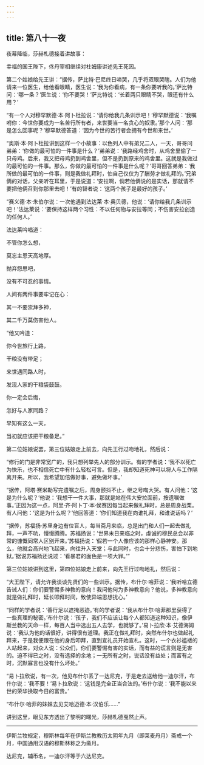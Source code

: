 ```yaml
---
---
---
```

title: 第八十一夜
---






夜幕降临，莎赫札德接着讲故事：





幸福的国王陛下，佟丹宰相继续对杜姆康讲述先王死因。





第二个姑娘给先王讲：“据传，萨比特·巴尼终日啼哭，几乎将双眼哭瞎。人们为他请来一位医生，给他看眼睛，医生说：‘我为你看病，有一条你要听我的。’萨比特问：‘哪一条？’医生说：‘你不要哭！’萨比特说：‘长着两只眼睛不哭，眼还有什么用？’

“有一个人对穆罕默德·本·阿卜杜拉说：‘请你给我几条训示吧！’穆罕默德说：‘我嘱咐你：今世你要成为一名苦行所有者，来世要当一名贪心的奴隶。’那个人问：‘那是怎么回事呢？’穆罕默德答道：‘因为今世的苦行者会拥有今世和来世。’

“奥斯·本·阿卜杜拉讲到这样一个小故事：以色列人中有弟兄二人，一天，哥哥问弟弟：‘你做的最可怕的一件事是什么？’弟弟说：‘我路经鸡舍时，从鸡舍里偷了一只母鸡。后来，我又把母鸡扔到鸡舍里，但不是扔到原来的鸡舍里。这就是我做过的最可怕的一件事。那么，你做的最可怕的一件事是什么呢？’哥哥回答弟弟：‘我所做的最可怕的一件事，则是我做礼拜时，怕自己仅仅为了酬劳才做礼拜的。’兄弟俩的对话，父亲听在耳里，于是说道：‘安拉啊，倘若他俩说的是实话，那就请不要把他俩召到你那里去吧！’有的智者说：‘这两个孩子是最好的孩子。’

“赛义德·本·朱伯尔说：一次他遇到法达莱·本·奥贝德，他说：‘请你给我几条训示吧！’法达莱说：‘要保持这样两个习性：不以任何物与安拉等同；不伤害安拉创造的任何人。’

法达莱吟唱道：


不管你怎么想，

莫忘主恩天高地厚。

抛弃怨思吧，

没有不可忍的事情。

人间有两件事要牢记在心：

其一不要崇拜多神，

其二千万莫伤害他人。



“他又吟道：


你今世旅行上路，

干粮没有带足；

来世遇同路人时，

发现人家的干粮袋鼓鼓。

你一定会后悔，

怎好与人家同路？

早知有这么一天，

当初就应该把干粮备足。”



第二位姑娘说罢，第三位姑娘走上前去，向先王行过吻地礼，然后说：

“修行的门是非常宽广的，我只想列举先人的部分训示。有的学者说：‘我不以死亡为快乐，也不相信死亡中有什么轻松可言。但是，我却知道死神可以将人与工作隔离开来。所以，我希望加倍做好事，避免做坏事。’

“据传，阿塔·赛米勒写完遗嘱之后，周身颤抖不止，继之号啕大哭。有人问他：‘这是为什么呢？’他说：‘我想干一件大事，那就是站在伟大安拉面前，按遗嘱做事。’正因为这一点，阿里·齐·阿卜丁·本·侯赛因每当起来做礼拜时，总是周身战栗。有人问他：‘这是为什么呢？’他回答道：‘你们知道我在向谁礼拜，和谁说话吗？’

“据传，苏福扬·苏里身边有位盲人，每当斋月来临，总是出门和人们一起去做礼拜，一声不吭，慢慢腾腾。苏福扬说：‘世界末日来临之时，虔诚的穆民总会以非常的慷慨同常人区别开来。’苏福扬说：‘假若一个人像应该的那样心静神安。那么，他就会高兴地飞起来，向往升入天堂；与此同时，也会十分悲伤，害怕下到地狱。’据说苏福扬还说过：‘看暴君的面色是一项大罪。’”

第三位姑娘讲到这里，第四位姑娘走上前来，向先王行过吻地礼，然后说：

“大王陛下，请允许我谈谈先贤们的一些训示。据传，布什尔·哈菲说：‘我听哈立德告诫人们：你们要警惕多神教的意向！我问他何为多神教意向？他说，多神教意向就是做礼拜时，延长叩拜时间，致使异端思想扰心。’

“同样的学者说：‘善行足以遮掩恶迹。’有的学者说：‘我从布什尔·哈菲那里获得了一些真理的秘密。’布什尔说：‘孩子，我们不应该让每个人都知道这种知识，像伊斯兰教的天命一样，每百人当中选出五人去学，也就够了。’易卜拉欣·本·艾德海姆说：‘我认为他的话很好，讲得很有道理。我正在做礼拜时，突然布什尔也做起礼拜来，于是我便跟在他的身后叩拜，直到宣礼员开始宣札。这时，一个衣衫褴褛的人站起来，对众人说：公众们，你们要警惕有害的实话，而有益的谎言则是无害的。迫不得已之时，没有选择的余地；一无所有之时，说话没有益处；而富有之时，沉默寡言也没有什么坏处。’

“易卜拉欣说，有一次，他见布什尔丢了一达尼克，于是走去送给他一迪尔汗，布什尔说：‘我不要！’易卜拉欣说：‘这钱是完全正当合法的。’布什尔说：‘我不能以来世的荣华换取今日的富贵。’

“布什尔·哈菲的妹妹去见艾哈迈德·本·汉伯乐……”





讲到这里，眼见东方透出了黎明的曙光，莎赫札德戛然止声。



***





伊斯兰牧规定，穆斯林每年在伊斯兰教教历太阴年九月（即莱麦丹月）斋戒一个月，中国通用汉语的穆斯林称之为斋月。​​​



达尼克，辅币名，一迪尔汗等于六达尼克。​​​